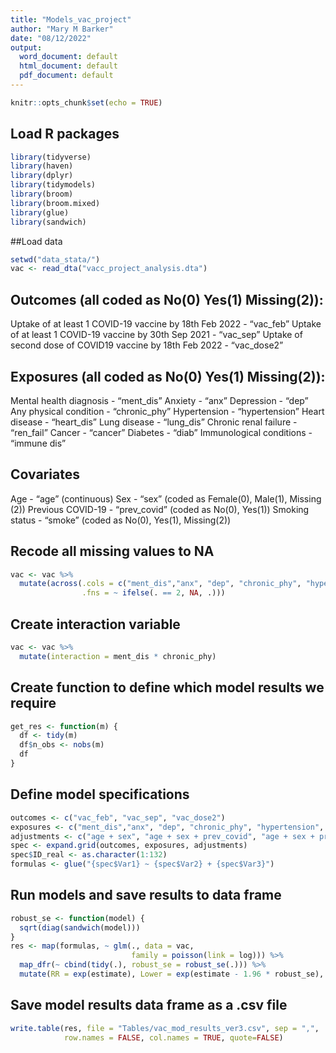 ```yaml
---
title: "Models_vac_project"
author: "Mary M Barker"
date: "08/12/2022"
output:
  word_document: default
  html_document: default
  pdf_document: default
---
```


```r
knitr::opts_chunk$set(echo = TRUE)
```

## Load R packages
```r
library(tidyverse)
library(haven)
library(dplyr)
library(tidymodels)
library(broom)
library(broom.mixed)
library(glue)
library(sandwich)
```

##Load data
```r
setwd("data_stata/")
vac <- read_dta("vacc_project_analysis.dta")
```

## Outcomes (all coded as No(0) Yes(1) Missing(2)):
Uptake of at least 1 COVID-19 vaccine by 18th Feb 2022 - "vac_feb"
Uptake of at least 1 COVID-19 vaccine by 30th Sep 2021 - "vac_sep"
Uptake of second dose of COVID19 vaccine by 18th Feb 2022 - "vac_dose2"

## Exposures (all coded as No(0) Yes(1) Missing(2)):
Mental health diagnosis - "ment_dis"
Anxiety - "anx"
Depression - "dep"
Any physical condition - "chronic_phy"
Hypertension - "hypertension"
Heart disease - "heart_dis"
Lung disease - "lung_dis"
Chronic renal failure - "ren_fail"
Cancer - "cancer"
Diabetes - "diab"
Immunological conditions - "immune dis"

## Covariates
Age - "age" (continuous)
Sex - "sex" (coded as Female(0), Male(1), Missing (2))
Previous COVID-19 - "prev_covid" (coded as No(0), Yes(1))
Smoking status - "smoke" (coded as No(0), Yes(1), Missing(2))

## Recode all missing values to NA
```r
vac <- vac %>% 
  mutate(across(.cols = c("ment_dis","anx", "dep", "chronic_phy", "hypertension", "heart_dis", "lung_dis", "ren_fail", "cancer", "diab", "immune_dis", "vac_feb", "vac_sep", "vac_dose2", "sex", "smoke", "min2_comorbs"), 
                .fns = ~ ifelse(. == 2, NA, .)))
```

## Create interaction variable
```r
vac <- vac %>% 
  mutate(interaction = ment_dis * chronic_phy)  
```


## Create function to define which model results we require
```r
get_res <- function(m) {
  df <- tidy(m)
  df$n_obs <- nobs(m)
  df
}
```

## Define model specifications
```r
outcomes <- c("vac_feb", "vac_sep", "vac_dose2")
exposures <- c("ment_dis","anx", "dep", "chronic_phy", "hypertension", "heart_dis", "lung_dis", "ren_fail", "cancer", "diab", "immune_dis")
adjustments <- c("age + sex", "age + sex + prev_covid", "age + sex + prev_covid + smoke + min2_comorbs", "age + sex + prev_covid + smoke + min2_comorbs + interaction")
spec <- expand.grid(outcomes, exposures, adjustments)
spec$ID_real <- as.character(1:132)
formulas <- glue("{spec$Var1} ~ {spec$Var2} + {spec$Var3}")
```

## Run models and save results to data frame
```r
robust_se <- function(model) {
  sqrt(diag(sandwich(model)))
}
res <- map(formulas, ~ glm(., data = vac,
                           family = poisson(link = log))) %>%
  map_dfr(~ cbind(tidy(.), robust_se = robust_se(.))) %>%
  mutate(RR = exp(estimate), Lower = exp(estimate - 1.96 * robust_se), Higher = exp(estimate + 1.96 * robust_se))
```

## Save model results data frame as a .csv file
```r
write.table(res, file = "Tables/vac_mod_results_ver3.csv", sep = ",", 
            row.names = FALSE, col.names = TRUE, quote=FALSE)
```